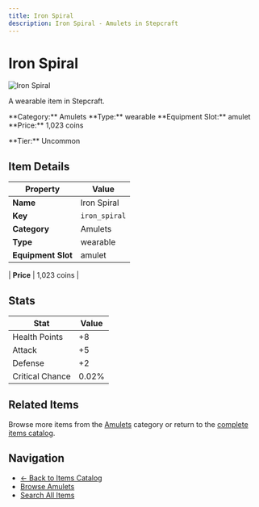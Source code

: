 ```yaml
---
title: Iron Spiral
description: Iron Spiral - Amulets in Stepcraft
---
```


# Iron Spiral

<div className="flex items-start gap-6 mb-8">
  <div className="flex-shrink-0">
    <img src="/assets/resources/trinketry/amulets/iron_spiral.png" alt="Iron Spiral" className="w-24 h-24 border rounded-lg" />
  </div>
  <div className="flex-1">
    <div className="space-y-2">
      <p className="text-lg text-muted-foreground">A wearable item in Stepcraft.</p>
      <div className="flex flex-wrap gap-4 text-sm">
        <span className="px-2 py-1 bg-blue-100 dark:bg-blue-900 rounded-md">
          **Category:** Amulets
        </span>
        <span className="px-2 py-1 bg-green-100 dark:bg-green-900 rounded-md">
          **Type:** wearable
        </span>
        <span className="px-2 py-1 bg-purple-100 dark:bg-purple-900 rounded-md">
          **Equipment Slot:** amulet
        </span>
        <span className="px-2 py-1 bg-yellow-100 dark:bg-yellow-900 rounded-md">
          **Price:** 1,023 coins
        </span>
      </div>
      <p className="text-sm font-medium">**Tier:** Uncommon</p>
    </div>
  </div>
</div>

## Item Details

| Property | Value |
|----------|-------|
| **Name** | Iron Spiral |
| **Key** | `iron_spiral` |
| **Category** | Amulets |
| **Type** | wearable |
| **Equipment Slot** | amulet |

| **Price** | 1,023 coins |


## Stats

| Stat | Value |
|------|-------|
| Health Points | +8 |
| Attack | +5 |
| Defense | +2 |
| Critical Chance | 0.02% |

## Related Items

Browse more items from the [Amulets](/items#amulets) category or return to the [complete items catalog](/items).

## Navigation

- [← Back to Items Catalog](/items)
- [Browse Amulets](/items#amulets)
- [Search All Items](/items)
